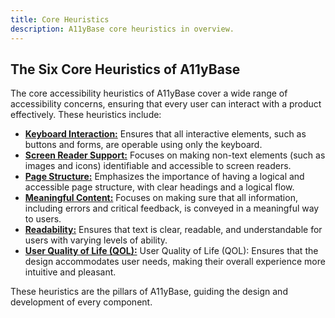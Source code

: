 ```yaml
---
title: Core Heuristics
description: A11yBase core heuristics in overview.
---
```


## The Six Core Heuristics of A11yBase

The core accessibility heuristics of A11yBase cover a wide range of accessibility concerns, ensuring that every user can interact with a product effectively. These heuristics include:

- **<a href="/docs/core-heuristics/keyboard-interaction/overview">Keyboard Interaction:</a>** Ensures that all interactive elements, such as buttons and forms, are operable using only the keyboard.
- **<a href="/docs/core-heuristics/keyboard-interaction/overview">Screen Reader Support:</a>** Focuses on making non-text elements (such as images and icons) identifiable and accessible to screen readers.
- **<a href="/docs/core-heuristics/keyboard-interaction/overview">Page Structure:</a>** Emphasizes the importance of having a logical and accessible page structure, with clear headings and a logical flow.
- **<a href="/docs/core-heuristics/keyboard-interaction/overview">Meaningful Content:</a>** Focuses on making sure that all information, including errors and critical feedback, is conveyed in a meaningful way to users.
- **<a href="/docs/core-heuristics/keyboard-interaction/overview">Readability:</a>** Ensures that text is clear, readable, and understandable for users with varying levels of ability.
- **<a href="/docs/core-heuristics/keyboard-interaction/overview">User Quality of Life (QOL):</a>** User Quality of Life (QOL): Ensures that the design accommodates user needs, making their overall experience more intuitive and pleasant.

These heuristics are the pillars of A11yBase, guiding the design and development of every component.
